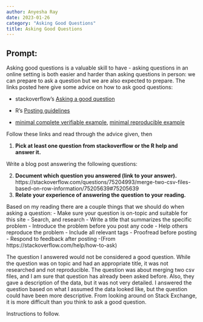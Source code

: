 ```yaml
---
author: Anyesha Ray
date: 2023-01-26
category: "Asking Good Questions"
title: Asking Good Questions
---
```


## Prompt:

Asking good questions is a valuable skill to have - asking questions in an online setting is both easier and harder than asking questions in person: we can prepare to ask a question but we are also expected to prepare.
The links posted here give some advice on how to ask good questions:

- stackoverflow's [Asking a good question](http://stackoverflow.com/help/how-to-ask)

- R's [Posting guidelines](https://www.r-project.org/posting-guide.html)

- [minimal complete verifiable example](https://stackoverflow.com/help/mcve), [minimal reproducible example](https://www.tidyverse.org/help/)

Follow these links and read through the advice given, then

1. **Pick at least one question from stackoverflow or the R help and answer it.**

Write a blog post answering the following questions: 

2. **Document which question you answered (link to your answer).**
https://stackoverflow.com/questions/75204993/merge-two-csv-files-based-on-row-information/75205639#75205639
3. **Relate your experience of answering the question to your reading. **
 
 Based on my reading there are a couple things that we should do when asking a question:
- Make sure your question is on-topic and suitable for this site
- Search, and research
- Write a title that summarizes the specific problem
- Introduce the problem before you post any code
- Help others reproduce the problem
- Include all relevant tags
- Proofread before posting
- Respond to feedback after posting
-(From https://stackoverflow.com/help/how-to-ask)

The question I answered would not be considered a good  question. While the question was on topic and had an appropriate title, it was not researched and not reproducible. The question was about merging two csv files, and I am sure that question has already been asked before. Also, they gave a description of the data, but it was not very detailed. I answered the question based on what I assumed the data looked like, but the question could have been more descriptive. From looking around on Stack Exchange, it is more difficult than you think to ask a good question. 




<!--Go to [https://github.com/Stat585-at-ISU/blog](https://github.com/Stat585-at-ISU/blog) for instructions about how to prepare and submit your blog post.-->
Instructions to follow.
